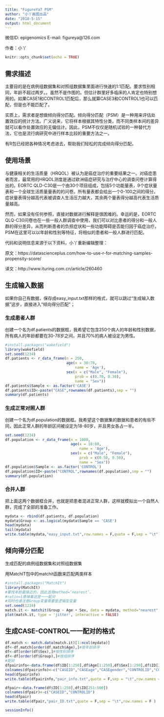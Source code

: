 ```yaml
---
title: "FigureYa7 PSM"
author: "小丫画图出品"
date: "2018-5-15"
output: html_document
---
```

微信ID: epigenomics  E-mail: figureya@126.com

作者：小丫

```r
knitr::opts_chunk$set(echo = TRUE)
```

## 需求描述
主要目的是在病例组数据集和对照组数据集里面进行快速的1:1匹配。要求性别相同，年龄不超过两岁。。虽然不是作图的。但估计群里好多临床的人肯定也特别想用的。如果CASE1和CONTROL1匹配后，那么就算CASE3和CONTROL1也可以匹配，但是也不能匹配了。

实质上，需求者是想做倾向得分匹配。倾向得分匹配（PSM）是一种用来评估处置效应的统计方法。广义说来，它将样本根据其特性分类，而不同类样本间的差异就可以看作处置效应的无偏估计。因此，PSM不仅仅是随机试验的一种替代方法，它也是流行病研究中进行样本比较的重要方法之一。

有R包已经把各种情况考虑进去，帮助我们轻松的完成倾向得分匹配。

## 使用场景
与健康相关的生活质量（HRQOL）被认为是癌症治疗的重要结果之一。对癌症患者而言，最常用的HRQOL测度是通过欧洲癌症研究与治疗中心的调查问卷计算得出的。EORTC QLD-C30是一个由30个项目组成，包括5个功能量表，9个症状量表和一个全球生活质量量表的的问卷。所有量表都会给出一个0-100之间的得分。症状量表得分越高代表被调查人生活压力越大，其余两个量表得分越高代表生活质量越高。

然而，如果没有任何参照，直接对数据进行解释是很困难的。幸运的是，EORTC QLQ-C30问卷也在一些一般人群调查中使用，我们可以对比患者的得分和一般人群的得分差异，从而判断患者的负担症状和一些功能障碍是否能归因于癌症治疗。PSM在这里可以以年龄和性别等特征，将相似的患者和一般人群进行匹配。

代码和说明信息来源于以下资料，小丫重新编辑整理：

原文：https://datascienceplus.com/how-to-use-r-for-matching-samples-propensity-score/

译文：http://www.ituring.com.cn/article/260460

## 生成输入数据
如果你自己有数据，保存成easy_input.txt那样的格式，就可以跳过“生成输入数据”这步，直接进入“倾向得分匹配”；

### 生成患者人群
创建一个名为df.patients的数据框，我希望它包含250个病人的年龄和性别数据，所有病人的年龄都要在30-78岁之间，并且70%的病人被设定为男性。
```r
#install.packages("wakefield")
library(wakefield)
set.seed(1234)
df.patients <- r_data_frame(n = 250, 
                            age(x = 30:78, 
                                name = 'Age'), 
                            sex(x = c("Male", "Female"), 
                                prob = c(0.70, 0.30), 
                                name = "Sex"))
df.patients$Sample <- as.factor('CASE')
df.patients$ID<-paste("CASE",rownames(df.patients),sep = "")
summary(df.patients)
```

### 生成正常对照人群
创建一个名为df.population的数据框。我希望这个数据集的数据和患者的有些不同，因此正常人群的年龄区间被设定为18-80岁，并且男女各占一半。
```r
set.seed(1234)
df.population <- r_data_frame(n = 1000, 
                              age(x = 18:80, 
                                  name = 'Age'), 
                              sex(x = c("Male", "Female"), 
                                  prob = c(0.50, 0.50), 
                                  name = "Sex"))
df.population$Sample <- as.factor('CONTROL')
df.population$ID<-paste("CONTROL",rownames(df.population),sep = "")
summary(df.population)
```

### 合并人群
把上面这两个数据框合并，也就是把患者混进正常人群，这样就模拟出一个自然人群，完成了全部的准备工作。
```r
mydata <- rbind(df.patients, df.population)
mydata$Group <- as.logical(mydata$Sample == 'CASE')
head(mydata)
tail(mydata)
write.table(mydata,"easy_input.txt",row.names = F,quote = F,sep = "\t")
```

## 倾向得分匹配
生成匹配的病例组数据集和对照组数据集

用MatchIT包中的matchit函数来匹配两类样本
```r
#install.packages("MatchIt")
library(MatchIt)
#要找年龄最接近的，因此选用method=‘nearest’。
#ratio=1意味着这是一一配对
#同时也请注意Group变量需要是逻辑型变量
set.seed(1234)
match.it <- matchit(Group ~ Age + Sex, data = mydata, method="nearest", ratio=1)
plot(match.it, type = 'jitter', interactive = FALSE)
```

## 生成CASE-CONTROL一一配对的格式
```r
df.match <- match.data(match.it)[1:ncol(mydata)]
df<-df.match[order(df.match$Age),]#按年龄排序
df<-df[order(df$Sex),]#按性别排序
df<-df[order(df$Group),]#按组排序
#配对
dfpairinfo<-data.frame(df$ID[1:250],df$Age[1:250],df$Sex[1:250],df$ID[251:500],df$Age[251:500],df$Sex[251:500])
colnames(dfpairinfo)<-c("CASEID","CASEage","CASEgender","CONTROLID","CONTROLage","CONTROLgender")
head(dfpairinfo)
write.table(dfpairinfo,"pair_info.txt",quote = F,sep = "\t",row.names = F )

dfpair<-data.frame(df$ID[1:250],df$ID[251:500])
colnames(dfpair)<-c("CASEID","CONTROLID")
head(dfpair)
write.table(dfpair,"pair_ID.txt",quote = F,sep = "\t",row.names = F )

sessionInfo()
```


